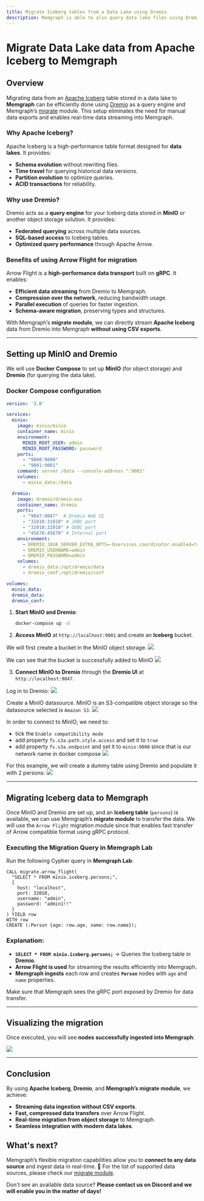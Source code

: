 ```yaml
---
title: Migrate Iceberg tables from a Data Lake using Dremio
description: Memgraph is able to also query data lake files using Dremio as the query engine. This allows for graph analytics on top of data lake storage for seamless enablement of new graph use cases on your data. 
---
```



# Migrate Data Lake data from Apache Iceberg to Memgraph

## Overview
Migrating data from an [Apache Iceberg](https://iceberg.apache.org/) table stored in a data lake to **Memgraph** can be efficiently done using [Dremio](https://www.dremio.com/) as a query 
engine and Memgraph’s [migrate](/advanced-algorithms/available-algorithms/migrate) module. This setup eliminates the need for manual data exports and enables real-time data streaming into Memgraph.

### Why Apache Iceberg?
Apache Iceberg is a high-performance table format designed for **data lakes**. It provides:
- **Schema evolution** without rewriting files.
- **Time travel** for querying historical data versions.
- **Partition evolution** to optimize queries.
- **ACID transactions** for reliability.

### Why use Dremio?
Dremio acts as a **query engine** for your Iceberg data stored in **MinIO** or another object storage solution. It provides:
- **Federated querying** across multiple data sources.
- **SQL-based access** to Iceberg tables.
- **Optimized query performance** through Apache Arrow.

### Benefits of using Arrow Flight for migration
Arrow Flight is a **high-performance data transport** built on **gRPC**. It enables:
- **Efficient data streaming** from Dremio to Memgraph.
- **Compression over the network**, reducing bandwidth usage.
- **Parallel execution** of queries for faster ingestion.
- **Schema-aware migration**, preserving types and structures.

With Memgraph’s **migrate module**, we can directly stream **Apache Iceberg** data from Dremio into Memgraph **without using CSV exports**.

---

## Setting up MinIO and Dremio
We will use **Docker Compose** to set up **MinIO** (for object storage) and **Dremio** (for querying the data lake).

### Docker Compose configuration
```yaml
version: '3.8'

services:
  minio:
    image: minio/minio
    container_name: minio
    environment:
      MINIO_ROOT_USER: admin
      MINIO_ROOT_PASSWORD: password
    ports:
      - "9000:9000"
      - "9001:9001"
    command: server /data --console-address ":9001"
    volumes:
      - minio_data:/data

  dremio:
    image: dremio/dremio-oss
    container_name: dremio
    ports:
      - "9047:9047"  # Dremio Web UI
      - "31010:31010" # JDBC port
      - "32010:32010" # ODBC port
      - "45678:45678" # Internal port
    environment:
      - DREMIO_JAVA_SERVER_EXTRA_OPTS=-Dservices.coordinator.enabled=true -Dservices.executor.enabled=true
      - DREMIO_USERNAME=admin
      - DREMIO_PASSWORD=admin
    volumes:
      - dremio_data:/opt/dremio/data
      - dremio_conf:/opt/dremio/conf

volumes:
  minio_data:
  dremio_data:
  dremio_conf:
```

1. **Start MinIO and Dremio**:
   ```sh
   docker-compose up -d
   ```
2. **Access MinIO** at `http://localhost:9001` and create an **Iceberg** bucket.

We will first create a bucket in the MinIO object storage.
![](/pages/data-migration/migrate-from-datalake-using-dremio/create-minio-bucket.png)

We can see that the bucket is successfully added to MinIO
![](/pages/data-migration/migrate-from-datalake-using-dremio/observe-minio-bucket.png)

3. **Connect MinIO to Dremio** through the **Dremio UI** at `http://localhost:9047`.

Log in to Dremio:
![](/pages/data-migration/migrate-from-datalake-using-dremio/login-dremio.png)

Create a MinIO datasource. MinIO is an S3-compatible object storage so the datasource selected is `Amazon S3`.
![](/pages/data-migration/migrate-from-datalake-using-dremio/create-minio-datasource.png)

In order to connect to MinIO, we need to:
- tick the `Enable compatibility mode`
- add property `fs.s3a.path.style.access` and set it to `true`
- add property `fs.s3a.endpoint` and set it to `minio:9000` since that is our network name in docker compose
![](/pages/data-migration/migrate-from-datalake-using-dremio/additional-minio-datasource-options.png)

For this example, we will create a dummy table using Dremio and populate it with 2 persons:
![](/pages/data-migration/migrate-from-datalake-using-dremio/querying-in-dremio.png)


---

## Migrating Iceberg data to Memgraph

Once MinIO and Dremio are set up, and an **Iceberg table** (`persons`) is available, 
we can use Memgraph’s **migrate module** to transfer the data. We will use the `Arrow Flight`
migration module since that enables fast transfer of Arrow compatible format using gRPC protocol.

### Executing the Migration Query in Memgraph Lab
Run the following Cypher query in **Memgraph Lab**:

```cypher
CALL migrate.arrow_flight(
  "SELECT * FROM minio.iceberg.persons;",
  {
    host: "localhost", 
    port: 32010, 
    username: "admin", 
    password: "admin1!!"
  }
) YIELD row
WITH row
CREATE (:Person {age: row.age, name: row.name});
```

### Explanation:
- **`SELECT * FROM minio.iceberg.persons;`** → Queries the Iceberg table in **Dremio**.
- **Arrow Flight is used** for streaming the results efficiently into Memgraph.
- **Memgraph ingests** each row and creates **`Person`** nodes with `age` and `name` properties.

Make sure that Memgraph sees the gRPC port exposed by Dremio for data transfer.

---

## Visualizing the migration

Once executed, you will see **nodes successfully ingested into Memgraph**:

![](/pages/data-migration/migrate-from-datalake-using-dremio/migrate-from-dremio.png)

---

## Conclusion
By using **Apache Iceberg**, **Dremio**, and **Memgraph’s migrate module**, we achieve:
- **Streaming data ingestion without CSV exports**.
- **Fast, compressed data transfers** over Arrow Flight.
- **Real-time migration from object storage** to Memgraph.
- **Seamless integration with modern data lakes**.

## What's next?
Memgraph’s flexible migration capabilities allow you to **connect to any data source** and ingest data in real-time. 🚀
For the list of supported data sources, please check our [migrate module](/advanced-algorithms/available-algorithms/migrate).

Don't see an available data source? **Please contact us on Discord and we will enable you in the matter of days!**

<CommunityLinks/>
